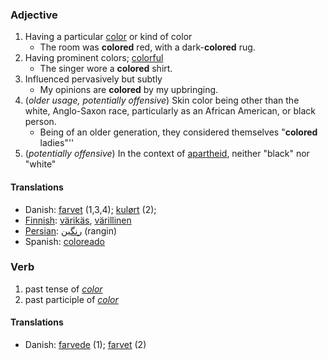 === Adjective ===

# Having a particular [[:w:color|color]] or kind of color
#* The room was '''colored''' red, with a dark-'''colored''' rug.
# Having prominent colors; [[colorful]]
#* The singer wore a '''colored''' shirt.
# Influenced pervasively but subtly
#* My opinions are '''colored''' by my upbringing.
# (''older usage, potentially offensive'') Skin color being other than the white, Anglo-Saxon race, particularly as an African American, or black person.
#* Being of an older generation, they considered themselves "'''colored''' ladies"''
# (''potentially offensive'') In the context of [[apartheid]], neither "black" nor "white"

====Translations====
*Danish: [[farvet]] (1,3,4); [[kulørt]] (2);
*[[Finnish]]: [[värikäs]], [[värillinen]]
*[[Persian]]: [[رنگین]]  (rangin)
*Spanish: [[coloreado]]

=== Verb ===

# past tense of ''[[color]]''
# past participle of ''[[color]]''

====Translations====
*Danish: [[farvede]] (1); [[farvet]] (2)